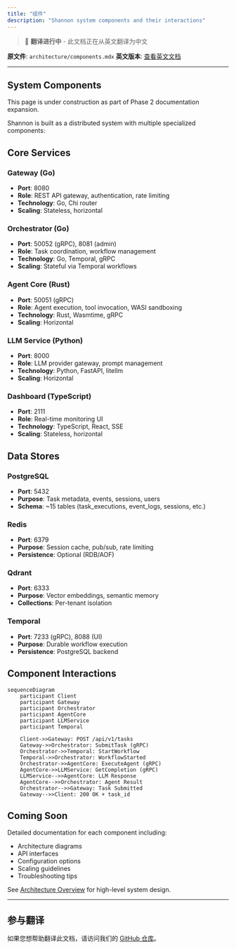 ```yaml
---
title: "组件"
description: "Shannon system components and their interactions"
---
```


> 🚧 **翻译进行中** - 此文档正在从英文翻译为中文

**原文件**: `architecture/components.mdx`
**英文版本**: [查看英文文档](/en/architecture/components)

---


## System Components

<Note>
This page is under construction as part of Phase 2 documentation expansion.
</Note>

Shannon is built as a distributed system with multiple specialized components:

## Core Services

### Gateway (Go)
- **Port**: 8080
- **Role**: REST API gateway, authentication, rate limiting
- **Technology**: Go, Chi router
- **Scaling**: Stateless, horizontal

### Orchestrator (Go)
- **Port**: 50052 (gRPC), 8081 (admin)
- **Role**: Task coordination, workflow management
- **Technology**: Go, Temporal, gRPC
- **Scaling**: Stateful via Temporal workflows

### Agent Core (Rust)
- **Port**: 50051 (gRPC)
- **Role**: Agent execution, tool invocation, WASI sandboxing
- **Technology**: Rust, Wasmtime, gRPC
- **Scaling**: Horizontal

### LLM Service (Python)
- **Port**: 8000
- **Role**: LLM provider gateway, prompt management
- **Technology**: Python, FastAPI, litellm
- **Scaling**: Horizontal

### Dashboard (TypeScript)
- **Port**: 2111
- **Role**: Real-time monitoring UI
- **Technology**: TypeScript, React, SSE
- **Scaling**: Stateless, horizontal

## Data Stores

### PostgreSQL
- **Port**: 5432
- **Purpose**: Task metadata, events, sessions, users
- **Schema**: ~15 tables (task_executions, event_logs, sessions, etc.)

### Redis
- **Port**: 6379
- **Purpose**: Session cache, pub/sub, rate limiting
- **Persistence**: Optional (RDB/AOF)

### Qdrant
- **Port**: 6333
- **Purpose**: Vector embeddings, semantic memory
- **Collections**: Per-tenant isolation

### Temporal
- **Port**: 7233 (gRPC), 8088 (UI)
- **Purpose**: Durable workflow execution
- **Persistence**: PostgreSQL backend

## Component Interactions

```mermaid
sequenceDiagram
    participant Client
    participant Gateway
    participant Orchestrator
    participant AgentCore
    participant LLMService
    participant Temporal

    Client->>Gateway: POST /api/v1/tasks
    Gateway->>Orchestrator: SubmitTask (gRPC)
    Orchestrator->>Temporal: StartWorkflow
    Temporal->>Orchestrator: WorkflowStarted
    Orchestrator->>AgentCore: ExecuteAgent (gRPC)
    AgentCore->>LLMService: GetCompletion (gRPC)
    LLMService-->>AgentCore: LLM Response
    AgentCore-->>Orchestrator: Agent Result
    Orchestrator-->>Gateway: Task Submitted
    Gateway-->>Client: 200 OK + task_id
```

## Coming Soon

Detailed documentation for each component including:
- Architecture diagrams
- API interfaces
- Configuration options
- Scaling guidelines
- Troubleshooting tips

See [Architecture Overview](/architecture/overview) for high-level system design.


---

## 参与翻译

如果您想帮助翻译此文档，请访问我们的 [GitHub 仓库](https://github.com/Kocoro-lab/Shannon)。
